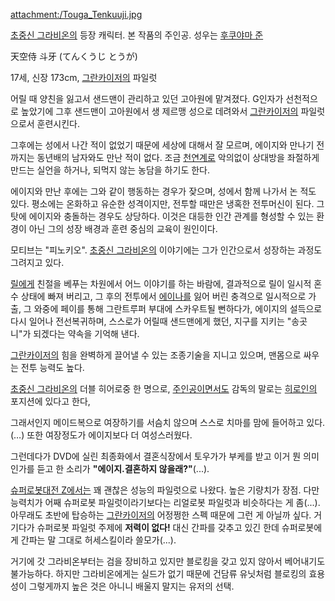 attachment:/Touga_Tenkuuji.jpg

[[초중신 그라비온]]의 등장 캐릭터. 본 작품의 주인공.
성우는 [[후쿠야마 준]]

天空侍 斗牙 (てんくうじ とうが)

17세, 신장 173cm, [[그란카이저]]의 파일럿

어릴 때 양친을 잃고서 샌드맨이 관리하고 있던 고아원에 맡겨졌다. G인자가 선천적으로 높았기에 그후 샌드맨이 고아원에서 생 제르맹 성으로 데려와서 [[그란카이저]]의 파일럿으로서 훈련시킨다.

그후에는 성에서 나간 적이 없었기 때문에 세상에 대해서 잘 모르며, 에이지와 만나기 전까지는 동년배의 남자와도 만난 적이 없다. 조금 [[천연]]계로 악의없이 상대방을 좌절하게 만드는 실언을 하거나, 되먹지 않는 농담을 하기도 한다.

에이지와 만난 후에는 그와 같이 행동하는 경우가 잦으며, 성에서 함께 나가서 논 적도 있다. 평소에는 온화하고 유순한 성격이지만, 전투할 때만은 냉혹한 전투머신이 된다. 그 탓에 에이지와 충돌하는 경우도 상당하다. 이것은 대등한 인간 관계를 형성할 수 있는 환경이 아닌 그의 성장 배경과 훈련 중심의 교육이 원인이다.

모티브는 "피노키오". [[초중신 그라비온]]의 이야기에는 그가 인간으로서 성장하는 과정도 그려지고 있다.

[[릴]]에게 친절을 베푸는 차원에서 어느 이야기를 하는 바람에, 결과적으로 릴이 일시적 혼수 상태에 빠져 버리고, 그 후의 전투에서 [[에이나]]를 잃어 버린 충격으로 일시적으로 가출, 그 와중에 페이를 통해 그란트루퍼 부대에 스카우트될 뻔하다가, 에이지의 설득으로 다시 일어나 전선복귀하며, 스스로가 어릴때 샌드맨에게 했던, 지구를 지키는 "송곳니"가 되겠다는 약속을 기억해 낸다.

[[그란카이저]]의 힘을 완벽하게 끌어낼 수 있는 조종기술을 지니고 있으며, 맨몸으로 싸우는 전투 능력도 높다.

[[초중신 그라비온]]의 더블 히어로중 한 명으로, [[주인공]]이면서도 감독의 말로는 [[히로인]]의 포지션에 있다고 한다, 

그래서인지 메이드복으로 여장하기를 서슴치 않으며 스스로 치마를 맘에 들어하고 있다.(…) 또한 여장정도가 에이지보다 더 여성스러웠다.

그런데다가 DVD에 실린 최종화에서 결혼식장에서 토우가가 부케를 받고 이거 뭔 의미인가를 듣고 한 소리가 '''"에이지.결혼하지 않을래?"'''(...).

[[슈퍼로봇대전 Z]]에서는 꽤 괜찮은 성능의 파일럿으로 나왔다. 높은 기량치가 장점. 다만 능력치가 어째 슈퍼로봇 파일럿이라기보다는 리얼로봇 파일럿과 비슷하다는 게 좀(...). 아무래도 초반에 탑승하는 [[그란카이저]]의 어정쩡한 스펙 때문에 그런 게 아닐까 싶다. 거기다가 슈퍼로봇 파일럿 주제에 '''저력이 없다!''' 대신 간파를 갖추고 있긴 한데 슈퍼로봇에게 간파는 말 그대로 허세스킬이라 쓸모가(...).

거기에 갓 그라비온부터는 검을 장비하고 있지만 블로킹을 갖고 있지 않아서 베어내기도 불가능하다. 하지만 그라비온에게는 실드가 없기 때문에 건담류 유닛처럼 블로킹의 효용성이 그렇게까지 높은 것은 아니니 배울지 말지는 유저의 선택.
